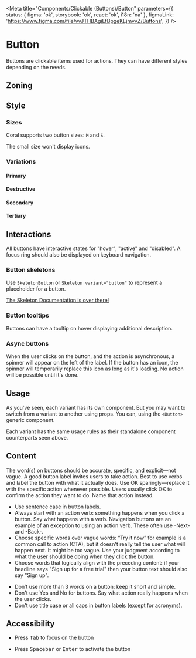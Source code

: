 
<Meta
	title="Components/Clickable (Buttons)/Button"
	parameters={{
		status: { figma: 'ok', storybook: 'ok', react: 'ok', i18n: 'na' },
		figmaLink: 'https://www.figma.com/file/vvJTHBAgiLfBpgeKEjmvvZ/Buttons',
	}}
/>

# Button

Buttons are clickable items used for actions. They can have different styles depending on the needs.

## Zoning

<FigmaImage
	src="https://www.figma.com/file/vvJTHBAgiLfBpgeKEjmvvZ/Buttons?node-id=2919%3A7371"
	alt="zoning image for buttons"
/>

## Style

### Sizes

Coral supports two button sizes: `M` and `S`.

The small size won't display icons.

### Variations

<FigmaImage
	src="https://www.figma.com/file/vvJTHBAgiLfBpgeKEjmvvZ/Buttons?node-id=3371%3A33589"
	alt="Buttons in all their variations"
/>

<Canvas withSource="closed">
	<Story story={Stories.Variations} />
</Canvas>

#### Primary

<Canvas withSource="closed">
	<Story story={Stories.PrimaryVariations} />
</Canvas>

<Canvas>
	<Story story={Stories.Primary} name="ButtonPrimary usage" />
</Canvas>

<ArgsTable story="ButtonPrimary usage" />

#### Destructive

<Canvas withSource="closed">
	<Story story={Stories.DestructiveVariations} />
</Canvas>

<Canvas>
	<Story story={Stories.Destructive} name="ButtonDestructive usage" />
</Canvas>

<ArgsTable story="ButtonDestructive usage" />

#### Secondary

<Canvas withSource="closed">
	<Story story={Stories.SecondaryVariations} />
</Canvas>

<Canvas>
	<Story story={Stories.Secondary} name="ButtonSecondary usage" />
</Canvas>

<ArgsTable story="ButtonSecondary usage" />

#### Tertiary

<Canvas withSource="closed">
	<Story story={Stories.TertiaryVariations} />
</Canvas>

<Canvas>
	<Story story={Stories.Tertiary} name="ButtonTertiary usage" />
</Canvas>

<ArgsTable story="ButtonTertiary usage" />

## Interactions

All buttons have interactive states for "hover", "active" and "disabled". A focus ring should also be displayed on keyboard navigation.

### Button skeletons

Use `SkeletonButton` or `Skeleton variant="button"` to represent a placeholder for a button.

<Canvas>
	<Story story={Stories.SkeletonButton} />
</Canvas>

[The Skeleton Documentation is over there!](/docs/components-skeleton--skeleton-button-story)

### Button tooltips

Buttons can have a tooltip on hover displaying additional description.

<Canvas>
	<Story story={Stories.TooltipButton} />
</Canvas>

### Async buttons

When the user clicks on the button, and the action is asynchronous, a spinner will appear on the left of the label.
If the button has an icon, the spinner will temporarily replace this icon as long as it's loading.
No action will be possible until it's done.

<Canvas>
	<Story story={Stories.Loading} />
</Canvas>

## Usage

As you've seen, each variant has its own component. But you may want to switch from a variant to another using props.
You can, using the `<Button>` generic component.

<Canvas>
	<Story story={Stories.VariantComponent} />
</Canvas>

Each variant has the same usage rules as their standalone component counterparts seen above.

## Content

The word(s) on buttons should be accurate, specific, and explicit—not vague.
A good button label invites users to take action.
Best to use verbs and label the button with what it actually does.
Use OK sparingly—replace it with the specific action whenever possible.
Users usually click OK to confirm the action they want to do.
Name that action instead.

<Use>
	<Use.Do>
		<ul>
			<li>Use sentence case in button labels.</li>
			<li>
				Always start with an action verb: something happens when you click a button. Say what
				happens with a verb. Navigation buttons are an example of an exception to using an action
				verb. These often use -Next- and -Back-.
			</li>
			<li>
				Choose specific words over vague words: “Try it now” for example is a common call to action
				(CTA), but it doesn't really tell the user what will happen next. It might be too vague. Use
				your judgment according to what the user should be doing when they click the button.
			</li>
			<li>
				Choose words that logically align with the preceding content: if your headline says "Sign up
				for a free trial" then your button text should also say "Sign up".
			</li>
		</ul>
	</Use.Do>
	<Use.Dont>
		<ul>
			<li>Don’t use more than 3 words on a button: keep it short and simple.</li>
			<li>
				Don't use Yes and No for buttons. Say what action really happens when the user clicks.
			</li>
			<li>Don't use title case or all caps in button labels (except for acronyms).</li>
		</ul>
	</Use.Dont>
</Use>

## Accessibility

- Press <kbd>Tab</kbd> to focus on the button

- Press <kbd>Spacebar</kbd> or <kbd>Enter</kbd> to activate the button
